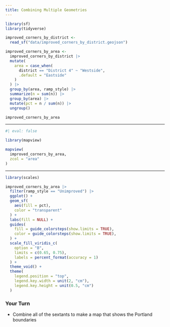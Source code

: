 ```yaml
---
title: Combining Multiple Geometries
---
```


```r
library(sf)
library(tidyverse)

improved_corners_by_district <-
  read_sf("data/improved_corners_by_district.geojson")
```

```r
improved_corners_by_area <-
  improved_corners_by_district |>
  mutate(
    area = case_when(
      district == "District 4" ~ "Westside",
      .default = "Eastside"
    )
  ) |>
  group_by(area, ramp_style) |>
  summarize(n = sum(n)) |>
  group_by(area) |>
  mutate(pct = n / sum(n)) |>
  ungroup()

improved_corners_by_area
```

---

```r
#| eval: false

library(mapview)

mapview(
  improved_corners_by_area,
  zcol = "area"
)
```

---

```r
library(scales)

improved_corners_by_area |>
  filter(ramp_style == "Unimproved") |>
  ggplot() +
  geom_sf(
    aes(fill = pct),
    color = "transparent"
  ) +
  labs(fill = NULL) +
  guides(
    fill = guide_colorsteps(show.limits = TRUE),
    color = guide_colorsteps(show.limits = TRUE),
  ) +
  scale_fill_viridis_c(
    option = "B",
    limits = c(0.65, 0.75),
    labels = percent_format(accuracy = 1)
  ) +
  theme_void() +
  theme(
    legend.position = "top",
    legend.key.width = unit(2, "cm"),
    legend.key.height = unit(0.5, "cm")
  )
```

### Your Turn {.your-turn}

- Combine all of the sextants to make a map that shows the Portland boundaries